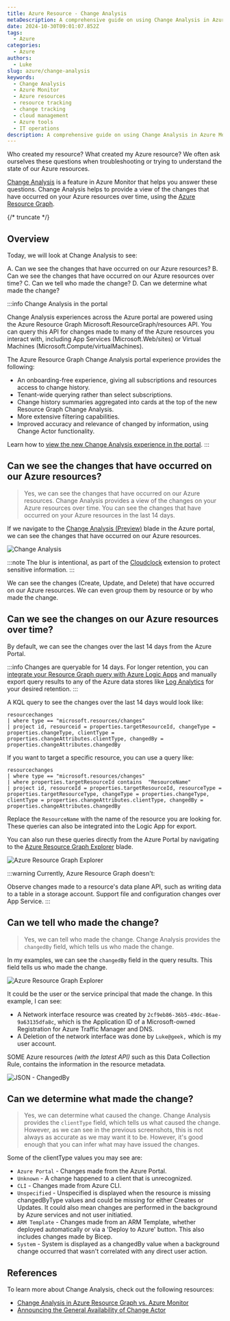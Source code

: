 ```yaml
---
title: Azure Resource - Change Analysis
metaDescription: A comprehensive guide on using Change Analysis in Azure Monitor to track changes on your Azure resources.
date: 2024-10-30T09:01:07.852Z
tags:
  - Azure
categories:
  - Azure
authors:
  - Luke
slug: azure/change-analysis
keywords:
  - Change Analysis
  - Azure Monitor
  - Azure resources
  - resource tracking
  - change tracking
  - cloud management
  - Azure tools
  - IT operations
description: A comprehensive guide on using Change Analysis in Azure Monitor to track changes on your Azure resources.
---
```


Who created my resource? What created my Azure resource? We often ask ourselves these questions when troubleshooting or trying to understand the state of our Azure resources.

[Change Analysis](https://learn.microsoft.com/azure/azure-monitor/change/change-analysis?WT.mc_id=AZ-MVP-5004796) is a feature in Azure Monitor that helps you answer these questions. Change Analysis helps to provide a view of the changes that have occurred on your Azure resources over time, using the [Azure Resource Graph](https://learn.microsoft.com/azure/governance/resource-graph/overview?WT.mc_id=AZ-MVP-5004796).

{/* truncate */}

## Overview

Today, we will look at Change Analysis to see:

A. Can we see the changes that have occurred on our Azure resources?
B. Can we see the changes that have occurred on our Azure resources over time?
C. Can we tell who made the change?
D. Can we determine what made the change?

:::info
Change Analysis in the portal

Change Analysis experiences across the Azure portal are powered using the Azure Resource Graph Microsoft.ResourceGraph/resources API. You can query this API for changes made to many of the Azure resources you interact with, including App Services (Microsoft.Web/sites) or Virtual Machines (Microsoft.Compute/virtualMachines).

The Azure Resource Graph Change Analysis portal experience provides the following:

* An onboarding-free experience, giving all subscriptions and resources access to change history.
* Tenant-wide querying rather than select subscriptions.
* Change history summaries aggregated into cards at the top of the new Resource Graph Change Analysis.
* More extensive filtering capabilities.
* Improved accuracy and relevance of changed by information, using Change Actor functionality.

Learn how to [view the new Change Analysis experience in the portal](https://learn.microsoft.com/en-us/azure/governance/resource-graph/changes/view-resource-changes?WT.mc_id=AZ-MVP-5004796).
:::

## Can we see the changes that have occurred on our Azure resources?

> Yes, we can see the changes that have occurred on our Azure resources. Change Analysis provides a view of the changes on your Azure resources over time. You can see the changes that have occurred on your Azure resources in the last 14 days.

If we navigate to the [Change Analysis (Preview)](https://portal.azure.com/#view/Microsoft_Azure_OneInventory/ResourceChangesOverview.ReactView) blade in the Azure portal, we can see the changes that have occurred on our Azure resources.

![Change Analysis](images/AzurePortal_ChangeAnalysis.gif)

:::note
The blur is intentional, as part of the [Cloudclock](https://luke.geek.nz/azure/cloudcloak/) extension to protect sensitive information.
:::

We can see the changes (Create, Update, and Delete) that have occurred on our Azure resources. We can even group them by resource or by who made the change.

## Can we see the changes on our Azure resources over time?

By default, we can see the changes over the last 14 days from the Azure Portal.

:::info
Changes are queryable for 14 days. For longer retention, you can [integrate your Resource Graph query with Azure Logic Apps](https://learn.microsoft.com/en-us/azure/governance/resource-graph/tutorials/logic-app-calling-arg?WT.mc_id=AZ-MVP-5004796) and manually export query results to any of the Azure data stores like [Log Analytics](https://learn.microsoft.com/en-us/azure/azure-monitor/logs/log-analytics-overview?WT.mc_id=AZ-MVP-5004796) for your desired retention.
:::

A KQL query to see the changes over the last 14 days would look like:

```kql
resourcechanges
| where type == "microsoft.resources/changes"
| project id, resourceid = properties.targetResourceId, changeType = properties.changeType, clientType = properties.changeAttributes.clientType, changedBy = properties.changeAttributes.changedBy
```

If you want to target a specific resource, you can use a query like:

```kql  
resourcechanges
| where type == "microsoft.resources/changes"
| where properties.targetResourceId contains  "ResourceName"
| project id, resourceId = properties.targetResourceId, resourceType = properties.targetResourceType, changeType = properties.changeType, clientType = properties.changeAttributes.clientType, changedBy = properties.changeAttributes.changedBy
```

Replace the `ResourceName` with the name of the resource you are looking for. These queries can also be integrated into the Logic App for export.

You can also run these queries directly from the Azure Portal by navigating to the [Azure Resource Graph Explorer](https://portal.azure.com/#view/HubsExtension/ArgQueryBlade/query/resourcechanges) blade.

![Azure Resource Graph Explorer](images/AzurePortal_AzureResourceGraph_Query.png)


:::warning
Currently, Azure Resource Graph doesn't:

Observe changes made to a resource's data plane API, such as writing data to a table in a storage account.
Support file and configuration changes over App Service.
:::

## Can we tell who made the change?

> Yes, we can tell who made the change. Change Analysis provides the `changedBy` field, which tells us who made the change.

In my examples, we can see the `changedBy` field in the query results. This field tells us who made the change.

![Azure Resource Graph Explorer](images/AzurePortal_AzureResourceGraph_Query.png)

It could be the user or the service principal that made the change. In this example, I can see:

* A Network interface resource was created by `2cf9eb86-36b5-49dc-86ae-9a63135dfa8c`, which is the Application ID of a Microsoft-owned Registration for Azure Traffic Manager and DNS.
* A Deletion of the network interface was done by `Luke@geek,` which is my user account.

SOME Azure resources _(with the latest API)_ such as this Data Collection Rule, contains the information in the resource metadata.

![JSON - ChangedBy](images/AzurePortal_DCR_JSON.png)

## Can we determine what made the change?

> Yes, we can determine what caused the change. Change Analysis provides the `clientType` field, which tells us what caused the change. However, as we can see in the previous screenshots, this is not always as accurate as we may want it to be. However, it's good enough that you can infer what may have issued the changes.

Some of the clientType values you may see are:

* `Azure Portal` - Changes made from the Azure Portal.
* `Unknown` - A change happened to a client that is unrecognized.
* `CLI` - Changes made from Azure CLI.
* `Unspecified` - Unspecified is displayed when the resource is missing changedByType values and could be missing for either Creates or Updates. It could also mean changes are performed in the background by Azure services and not user initiatied.
* `ARM Template` - Changes made from an ARM Template, whether deployed automatically or via a 'Deploy to Azure' button. This also includes changes made by Bicep.
* `System` - System is displayed as a changedBy value when a background change occurred that wasn't correlated with any direct user action.

## References

To learn more about Change Analysis, check out the following resources:

* [Change Analysis in Azure Resource Graph vs. Azure Monitor](https://learn.microsoft.com/azure/governance/resource-graph/changes/resource-graph-changes?WT.mc_id=AZ-MVP-5004796#change-analysis-in-azure-resource-graph-vs-azure-monitor)
* [Announcing the General Availability of Change Actor](https://techcommunity.microsoft.com/t5/azure-governance-and-management/announcing-the-general-availability-of-change-actor/ba-p/4171801?WT.mc_id=AZ-MVP-5004796)
